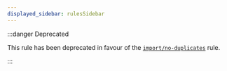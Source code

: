 ---
displayed_sidebar: rulesSidebar
---

:::danger Deprecated

This rule has been deprecated in favour of the [`import/no-duplicates`](https://github.com/import-js/eslint-plugin-import/blob/HEAD/docs/rules/no-duplicates.md) rule.

:::

<!--
This doc file has been left on purpose because `import/no-duplicates` is
commonly requested. This exists to help direct people to the replacement rule.

Note that there is no actual way to get to this page in the normal navigation,
so end-users will only be able to get to this page from the search bar.
-->
